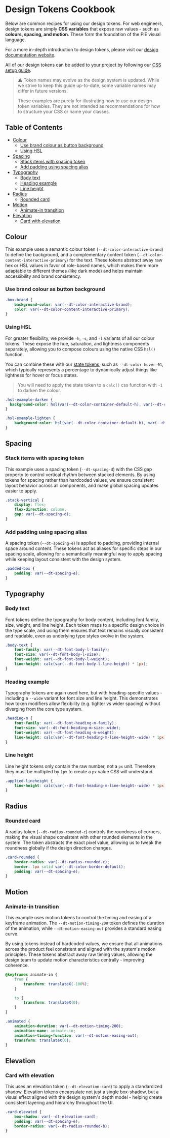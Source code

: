 
<Meta title="Introduction/Design tokens cookbook" />

# Design Tokens Cookbook

Below are common recipes for using our design tokens. For web engineers, design tokens are simply **CSS variables** that expose raw values - such as **colours, spacing, and motion**. These form the foundation of the PIE visual language.

For a more in-depth introduction to design tokens, please visit our [design documentation website](https://pie.design/foundations/design-tokens/).

All of our design tokens can be added to your project by following our [CSS setup guide](?path=/docs/introduction-css-setup--docs).

> ⚠️ Token names may evolve as the design system is updated. While we strive to keep this guide up-to-date, some variable names may differ in future versions.
>
> These examples are purely for illustrating how to use our design token variables. They are not intended as recommendations for how to structure your CSS or name your classes.

## Table of Contents

- [Colour](#colour)
    - [Use brand colour as button background](#use-brand-colour-as-button-background)
    - [Using HSL](#using-hsl)
- [Spacing](#spacing)
    - [Stack items with spacing token](#stack-items-with-spacing-token)
    - [Add padding using spacing alias](#add-padding-using-spacing-alias)
- [Typography](#typography)
    - [Body text](#body-text)
    - [Heading example](#heading-example)
    - [Line height](#line-height)
- [Radius](#radius)
    - [Rounded card](#rounded-card)
- [Motion](#motion)
    - [Animate-in transition](#animate-in-transition)
- [Elevation](#elevation)
    - [Card with elevation](#card-with-elevation)

## Colour
This example uses a semantic colour token (`--dt-color-interactive-brand`) to define the background, and a complementary content token (`--dt-color-content-interactive-primary`) for the text. These tokens abstract away raw hex or HSL values in favor of role-based names, which makes them more adaptable to different themes (like dark mode) and helps maintain accessibility and brand consistency.

### Use brand colour as button background
```css
.box-brand {
    background-color: var(--dt-color-interactive-brand);
    color: var(--dt-color-content-interactive-primary);
}
```

### Using HSL

For greater flexibility, we provide `-h`, `-s`, and `-l` variants of all our colour tokens. These expose the hue, saturation, and lightness components separately, allowing you to compose colours using the native CSS `hsl()` function.

You can combine these with our [state tokens](https://pie.design/foundations/colour/tokens/alias/light/#States), such as `--dt-color-hover-01`, which typically represents a percentage to dynamically adjust things like lightness for hover or focus states.

> You will need to apply the state token to a `calc()` css function with `-1` to darken the colour.

```css
.hsl-example-darken {
  background-color: hsl(var(--dt-color-container-default-h), var(--dt-color-container-default-s), calc(var(--dt-color-container-default-l) + calc(-1 * var(--dt-color-hover-01))));
}
```

```css
.hsl-example-lighten {
    background-color: hsl(var(--dt-color-container-default-h), var(--dt-color-container-default-s), calc(var(--dt-color-container-default-l) + var(--dt-color-hover-01)));
}
```

## Spacing

### Stack items with spacing token
This example uses a spacing token (`--dt-spacing-d`) with the CSS gap property to control vertical rhythm between stacked elements. By using tokens for spacing rather than hardcoded values, we ensure consistent layout behavior across all components, and make global spacing updates easier to apply.

```css
.stack-vertical {
    display: flex;
    flex-direction: column;
    gap: var(--dt-spacing-d);
}
```

### Add padding using spacing alias
A spacing token (`--dt-spacing-e`) is applied to padding, providing internal space around content. These tokens act as aliases for specific steps in our spacing scale, allowing for a semantically meaningful way to apply spacing while keeping layout consistent with the design system.

```css
.padded-box {
    padding: var(--dt-spacing-e);
}
```

## Typography

### Body text
Font tokens define the typography for body content, including font family, size, weight, and line height. Each token maps to a specific design choice in the type scale, and using them ensures that text remains visually consistent and readable, even as underlying type styles evolve in the system.

```css
.body-text {
    font-family: var(--dt-font-body-l-family);
    font-size: var(--dt-font-body-l-size);
    font-weight: var(--dt-font-body-l-weight);
    line-height: calc(var(--dt-font-body-l-line-height) * 1px);
}
```

### Heading example
Typography tokens are again used here, but with heading-specific values - including a `--wide` variant for font size and line height. This demonstrates how token modifiers allow flexibility (e.g. tighter vs wider spacing) without diverging from the core type system.

```css
.heading-m {
    font-family: var(--dt-font-heading-m-family);
    font-size: var(--dt-font-heading-m-size--wide);
    font-weight: var(--dt-font-heading-m-weight);
    line-height: calc(var(--dt-font-heading-m-line-height--wide) * 1px);
}
```

### Line height

Line height tokens only contain the raw number, not a `px` unit. Therefore they must be multipled by `1px` to create a `px` value CSS will understand.

```css
.applied-lineheight {
    line-height: calc(var(--dt-font-heading-m-line-height--wide) * 1px);
}
```

## Radius

### Rounded card
A radius token (`--dt-radius-rounded-c`) controls the roundness of corners, making the visual shape consistent with other rounded elements in the system. The token abstracts the exact pixel value, allowing us to tweak the roundness globally if the design direction changes.

```css
.card-rounded {
    border-radius: var(--dt-radius-rounded-c);
    border: 1px solid var(--dt-color-border-default);
    padding: var(--dt-spacing-e);
}
```

## Motion

### Animate-in transition
This example uses motion tokens to control the timing and easing of a keyframe animation. The `--dt-motion-timing-200` token defines the duration of the animation, while `--dt-motion-easing-out` provides a standard easing curve.

By using tokens instead of hardcoded values, we ensure that all animations across the product feel consistent and aligned with the system's motion principles. These tokens abstract away raw timing values, allowing the design team to update motion characteristics centrally - improving coherence.

```css
@keyframes animate-in {
    from {
        transform: translateX(-100%);
    }

    to {
        transform: translateX(0);
    }
}

.animated {
    animation-duration: var(--dt-motion-timing-200);
    animation-name: animate-in;
    animation-timing-function: var(--dt-motion-easing-out);
    transform: translateX(0);
}
```

## Elevation

### Card with elevation
This uses an elevation token (`--dt-elevation-card`) to apply a standardized shadow. Elevation tokens encapsulate not just a single box-shadow, but a visual effect aligned with the design system's depth model - helping create consistent layering and hierarchy throughout the UI.

```css
.card-elevated {
    box-shadow: var(--dt-elevation-card);
    padding: var(--dt-spacing-e);
    border-radius: var(--dt-radius-rounded-b);
}
```
